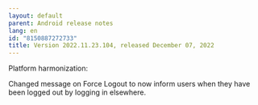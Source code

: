 ```yaml
---
layout: default
parent: Android release notes
lang: en
id: "8150887272733"
title: Version 2022.11.23.104, released December 07, 2022
---
```

Platform harmonization:

Changed message on Force Logout to now inform users when they have been logged out by logging in elsewhere.


